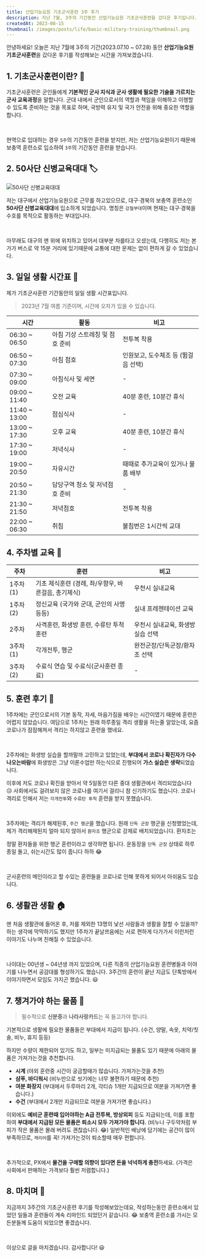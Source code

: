```yaml
---
title: 산업기능요원 기초군사훈련 3주 후기
description: 지난 7월, 3주의 기간동안 산업기능요원 기초군사훈련을 갔다온 후기입니다.
createdAt: 2023-08-15
thumbnail: /images/posts/life/basic-military-training/thumbnail.png
---
```


안녕하세요! 오늘은 지난 7월에 3주의 기간(2023.07.10 ~ 07.28) 동안 **산업기능요원 기초군사훈련**을 갔다온 후기를 작성해보는 시간을 가져보겠습니다.

## 1. 기초군사훈련이란? 🤔

기초군사훈련은 군인들에게 **기본적인 군사 지식과 군사 생활에 필요한 기술을 가르치는 군사 교육과정**을 말합니다. 군대 내에서 군인으로서의 역할과 책임을 이해하고 이행할 수 있도록 준비하는 것을 목표로 하며, 국방력 유지 및 국가 안전을 위해 중요한 역할을 합니다.

<br />

현역으로 입대하는 경우 `5주`의 기간동안 훈련을 받지만, 저는 산업기능요원이기 때문에 보충역 훈련소로 입소하여 `3주`의 기간동안 훈련을 받습니다.

## 2. 50사단 신병교육대대 🏷️

![50사단 신병교육대대](/images/posts/life/basic-military-training/daegu-50-division.png)

저는 대구에서 산업기능요원으로 근무를 하고있으므로, 대구·경북의 보충역 훈련소인 **50사단 신병교육대대**에 입소하게 되었습니다. 명칭은 `강철부대`이며 현재는 대구·경북을 수호를 목적으로 활동하는 부대입니다.

<br />

아무래도 대구의 맨 위에 위치하고 있어서 대부분 차를타고 오셨는데, 다행히도 저는 본가가 버스로 약 15분 거리에 있기때문에 교통에 대한 문제는 없이 편하게 갈 수 있었습니다.

## 3. 일일 생활 시간표 📆

제가 기초군사훈련 기간동안의 일일 생활 시간표입니다.

> 2023년 7월 여름 기준이며, 시간에 오차가 있을 수 있습니다.

| 시간          | 활동                            | 비고                                |
| ------------- | ------------------------------- | ----------------------------------- |
| 06:30 ~ 06:50 | 아침 기상 스트레칭 및 점호 준비 | 전투복 착용                         |
| 06:50 ~ 07:30 | 아침 점호                       | 인원보고, 도수체조 등 (뜀걸음 선택) |
| 07:30 ~ 09:00 | 아침식사 및 세면                | -                                   |
| 09:00 ~ 11:40 | 오전 교육                       | 40분 훈련, 10분간 휴식              |
| 11:40 ~ 13:00 | 점심식사                        | -                                   |
| 13:00 ~ 17:30 | 오후 교육                       | 40분 훈련, 10분간 휴식              |
| 17:30 ~ 19:00 | 저녁식사                        | -                                   |
| 19:00 ~ 20:50 | 자유시간                        | 때때로 추가교육이 있거나 물품 배부  |
| 20:50 ~ 21:30 | 담당구역 청소 및 저녁점호 준비  | -                                   |
| 21:30 ~ 21:50 | 저녁점호                        | 전투복 착용                         |
| 22:00 ~ 06:30 | 취침                            | 불침번은 1시간씩 교대               |

## 4. 주차별 교육 📒

| 주차      | 훈련                                                | 비고                              |
| --------- | --------------------------------------------------- | --------------------------------- |
| 1주차 (1) | 기초 제식훈련 (경례, 좌/우향우, 바른걸음, 총기제식) | 우천시 실내교육                   |
| 1주차 (2) | 정신교육 (국가와 군대, 군인의 사명 등등)            | 실내 프레젠테이션 교육            |
| 2주차     | 사격훈련, 화생방 훈련, 수류탄 투척 훈련             | 우천시 실내교육, 화생방 실습 선택 |
| 3주차 (1) | 각개전투, 행군                                      | 완전군장/단독군장/환자조 선택     |
| 3주차 (2) | 수료식 연습 및 수료식(군사훈련 종료)                | -                                 |

## 5. 훈련 후기 🫡

1주차에는 군인으로서의 기본 동작, 자세, 마음가짐을 배우는 시간이였기 때문에 훈련은 어렵지 않았습니다. 여담으로 1주차는 원래 하루종일 격리 생활을 하는줄 알았는데, 요즘 코로나가 잠잠해져서 격리는 하지않고 훈련을 했네요.

<br />

2주차에는 화생방 실습을 할까말까 고민하고 있었는데, **부대에서 코로나 확진자가 다수 나오는바람**에 화생방은 그냥 이론수업만 하는식으로 진행되어 **가스 실습은 생략**되었습니다.

이후에 저도 코로나 확진을 받아서 약 5일동안 다른 중대 생활관에서 격리되었습니다 😥 사회에서도 걸려보지 않은 코로나를 여기서 걸리니 참 신기하기도 했습니다. 코로나 격리로 인해서 저는 `각개전투`와 `수류탄 투척` 훈련을 받지 못했습니다.

<br />

3주차에는 격리가 해제된후, `주간 행군`을 했습니다. 원래 `단독 군장` 행군을 신청했었는데, 제가 격리해제된지 얼마 되지 않아서 `환자조` 행군으로 강제로 배치되었습니다. 환자조는

정말 환자들을 위한 행군 훈련이라고 생각하면 됩니다. 운동장을 `단독 군장` 상태로 하루종일 돌고, 쉬는시간도 많이 줍니다 하하 😂

<br />

군사훈련의 메인이라고 할 수있는 훈련들을 코로나로 인해 못하게 되어서 아쉬움도 있습니다.

## 6. 생활관 생활 🏠

맨 처음 생활관에 들어온 후, 저를 제외한 13명의 낯선 사람들과 생활을 잘할 수 있을까? 하는 생각에 막막하기도 했지만 1주차가 끝날쯔음에는 서로 편하게 다가가서 이런저런 이야기도 나누며 친해질 수 있었습니다.

<br />

나이대는 00년생 ~ 04년생 까지 있었으며, 다른 직종의 산업기능요원 훈련병들과 이야기를 나누면서 공감대를 형성하기도 했습니다. 3주간의 훈련이 끝난 지금도 단톡방에서 이야기하면서 모임도 가지곤 했습니다. 😃

## 7. 챙겨가야 하는 물품 🛒

> 필수적으로 **신분증**과 **나라사랑카드**는 꼭 들고가야 합니다.

기본적으로 생활에 필요한 물품들은 부대에서 지급이 됩니다. (수건, 양말, 속옷, 치약/칫솔, 비누, 휴지 등등)

하지만 수량이 제한되어 있기도 하고, 일부는 미지급되는 물품도 있기 때문에 아래의 물품은 가져가는것을 추천합니다.

- **시계** (야외 훈련중 시간이 궁금할때가 많습니다. 가져가는것을 추천)
- **샴푸, 바디워시** (비누만으로 씻기에는 너무 불편하기 때문에 추천)
- **여분 화장지** (부대에서 두루마리 2개, 각티슈 1개만 지급되므로 여분을 가져가면 좋습니다.)
- **수건** (부대에서 2개만 지급되므로 여분을 가져가면 좋습니다.)

이외에도 **예비군 훈련때 입어야하는 A급 전투복, 방상외피** 등도 지급되는데, 이를 포함하여 **부대에서 지급된 모든 물품은 퇴소시 모두 가져가야 합니다.** (비누나 구두약처럼 부피가 작은 물품은 몰래 버려도 괜찮습니다. 😂)
일반적인 배낭에 담기에는 공간이 많이 부족하므로, `캐리어`를 꼭! 가져가는것이 퇴소할때 매우 편합니다.

<br />

추가적으로, PX에서 **물건을 구매할 의향이 있다면 돈을 넉넉하게 충전**하세요. (가격은 사회에서 판매하는 가격보다 훨씬 저렴합니다.)

## 8. 마치며 📌

지금까지 3주간의 기초군사훈련 후기를 작성해보았는데요, 작성하는동안 훈련소에서 있었던 일들과 훈련들이 계속 리마인드 되었던거 같습니다. 😂 보충역 훈련소를 가시는 모든분들께 도움이 되었으면 좋겠습니다.

<br />

이상으로 글을 마치겠습니다. 감사합니다! 😃
